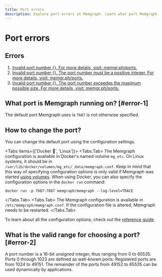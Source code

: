```yaml
---
title: Port errors
description: Explore port errors at Memgraph. Learn what port Memgraph is running on, how you can change the port, as well as the valid range for changing the port all in our documentation. 
---
```




# Port errors

## Errors

1. [Invalid port number {}. For more details, visit: memgr.ph/ports.](#error-1)
2. [Invalid port number {}. The port number must be a positive integer. For more
   details, visit: memgr.ph/ports.](#error-2)
3. [Invalid port number {}. The port number exceedes the maximum possible size.
   For more details, visit: memgr.ph/ports.](#error-2)

## What port is Memgraph running on? [#error-1]

The default port Memgraph uses is `7687` is not otherwise specified.

## How to change the port?

You can change the default port using the configuration settings.

<Tabs items={['Docker 🐳', 'Linux']}> 
  <Tabs.Tab>
  The Memgraph configuration is available in Docker's named volume `mg_etc`. On
  Linux systems, it should be in
  `/var/lib/docker/volumes/mg_etc/_data/memgraph.conf`. Keep in mind that this
  way of specifying configuration options is only valid if Memgraph was started
  [using volumes](/getting-started/install-memgraph/docker). When using Docker,
  you can also specify the configuration options in the `docker run` command:

  ```
  docker run -p 7687:7687 memgraph/memgraph --log-level=TRACE
  ```  
  </Tabs.Tab>
  <Tabs.Tab>
  The Memgraph configuration is available in `/etc/memgraph/memgraph.conf`. If the configuration file is altered, Memgraph needs to be restarted.
  </Tabs.Tab>
</Tabs>

To learn about all the configuration options, check out the [reference
guide](/database-management/configuration).

## What is the valid range for choosing a port? [#error-2]

A port number is a 16-bit unsigned integer, thus ranging from 0 to 65535. Ports
0 through 1023 are defined as well-known ports. Registered ports are from 1024
to 49151. The remainder of the ports from 49152 to 65535 can be used dynamically
by applications.

<CommunityLinks/>